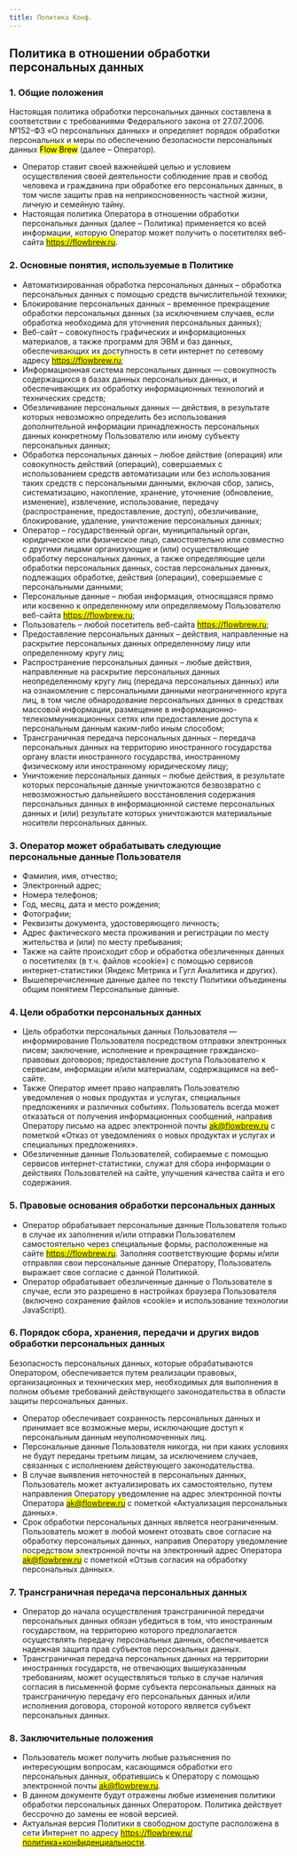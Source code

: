 ```yaml
---
title: Политика Конф.
---
```


## Политика в отношении обработки персональных данных

### 1. Общие положения
Настоящая политика обработки персональных данных составлена в соответствии с требованиями Федерального закона от 27.07.2006. №152-ФЗ «О персональных данных» и определяет порядок обработки персональных и меры по обеспечению безопасности персональных данных <mark for="name">Flow Brew</mark> (далее – Оператор).

- Оператор ставит своей важнейшей целью и условием осуществления своей деятельности соблюдение прав и свобод человека и гражданина при обработке его персональных данных, в том числе защиты прав на неприкосновенность частной жизни, личную и семейную тайну.
- Настоящая политика Оператора в отношении обработки персональных данных (далее – Политика) применяется ко всей информации, которую Оператор может получить о посетителях веб-сайта <mark for="site">https://flowbrew.ru</mark>.

### 2. Основные понятия, используемые в Политике
- Автоматизированная обработка персональных данных – обработка персональных данных с помощью средств вычислительной техники;
- Блокирование персональных данных – временное прекращение обработки персональных данных (за исключением случаев, если обработка необходима для уточнения персональных данных);
- Веб-сайт – совокупность графических и информационных материалов, а также программ для ЭВМ и баз данных, обеспечивающих их доступность в сети интернет по сетевому адресу <mark for="site">https://flowbrew.ru</mark>;
- Информационная система персональных данных — совокупность содержащихся в базах данных персональных данных, и обеспечивающих их обработку информационных технологий и технических средств;
- Обезличивание персональных данных — действия, в результате которых невозможно определить без использования дополнительной информации принадлежность персональных данных конкретному Пользователю или иному субъекту персональных данных;
- Обработка персональных данных – любое действие (операция) или совокупность действий (операций), совершаемых с использованием средств автоматизации или без использования таких средств с персональными данными, включая сбор, запись, систематизацию, накопление, хранение, уточнение (обновление, изменение), извлечение, использование, передачу (распространение, предоставление, доступ), обезличивание, блокирование, удаление, уничтожение персональных данных;
- Оператор – государственный орган, муниципальный орган, юридическое или физическое лицо, самостоятельно или совместно с другими лицами организующие и (или) осуществляющие обработку персональных данных, а также определяющие цели обработки персональных данных, состав персональных данных, подлежащих обработке, действия (операции), совершаемые с персональными данными;
- Персональные данные – любая информация, относящаяся прямо или косвенно к определенному или определяемому Пользователю веб-сайта <mark for="site">https://flowbrew.ru</mark>;
- Пользователь – любой посетитель веб-сайта <mark for="site">https://flowbrew.ru</mark>;
- Предоставление персональных данных – действия, направленные на раскрытие персональных данных определенному лицу или определенному кругу лиц;
- Распространение персональных данных – любые действия, направленные на раскрытие персональных данных неопределенному кругу лиц (передача персональных данных) или на ознакомление с персональными данными неограниченного круга лиц, в том числе обнародование персональных данных в средствах массовой информации, размещение в информационно-телекоммуникационных сетях или предоставление доступа к персональным данным каким-либо иным способом;
- Трансграничная передача персональных данных – передача персональных данных на территорию иностранного государства органу власти иностранного государства, иностранному физическому или иностранному юридическому лицу;
- Уничтожение персональных данных – любые действия, в результате которых персональные данные уничтожаются безвозвратно с невозможностью дальнейшего восстановления содержания персональных данных в информационной системе персональных данных и (или) результате которых уничтожаются материальные носители персональных данных.

### 3. Оператор может обрабатывать следующие персональные данные Пользователя
- Фамилия, имя, отчество;
- Электронный адрес;
- Номера телефонов;
- Год, месяц, дата и место рождения;
- Фотографии;
- Реквизиты документа, удостоверяющего личность;
- Адрес фактического места проживания и регистрации по месту жительства и (или) по месту пребывания;
- Также на сайте происходит сбор и обработка обезличенных данных о посетителях (в т.ч. файлов «cookie») с помощью сервисов интернет-статистики (Яндекс Метрика и Гугл Аналитика и других).
- Вышеперечисленные данные далее по тексту Политики объединены общим понятием Персональные данные.

### 4. Цели обработки персональных данных
- Цель обработки персональных данных Пользователя — информирование Пользователя посредством отправки электронных писем; заключение, исполнение и прекращение гражданско-правовых договоров; предоставление доступа Пользователю к сервисам, информации и/или материалам, содержащимся на веб-сайте.
- Также Оператор имеет право направлять Пользователю уведомления о новых продуктах и услугах, специальных предложениях и различных событиях. Пользователь всегда может отказаться от получения информационных сообщений, направив Оператору письмо на адрес электронной почты <mark for="email">ak@flowbrew.ru</mark> с пометкой «Отказ от уведомлениях о новых продуктах и услугах и специальных предложениях».
- Обезличенные данные Пользователей, собираемые с помощью сервисов интернет-статистики, служат для сбора информации о действиях Пользователей на сайте, улучшения качества сайта и его содержания.

### 5. Правовые основания обработки персональных данных
- Оператор обрабатывает персональные данные Пользователя только в случае их заполнения и/или отправки Пользователем самостоятельно через специальные формы, расположенные на сайте <mark for="site">https://flowbrew.ru</mark>. Заполняя соответствующие формы и/или отправляя свои персональные данные Оператору, Пользователь выражает свое согласие с данной Политикой.
- Оператор обрабатывает обезличенные данные о Пользователе в случае, если это разрешено в настройках браузера Пользователя (включено сохранение файлов «cookie» и использование технологии JavaScript).

### 6. Порядок сбора, хранения, передачи и других видов обработки персональных данных
Безопасность персональных данных, которые обрабатываются Оператором, обеспечивается путем реализации правовых, организационных и технических мер, необходимых для выполнения в полном объеме требований действующего законодательства в области защиты персональных данных.

- Оператор обеспечивает сохранность персональных данных и принимает все возможные меры, исключающие доступ к персональным данным неуполномоченных лиц.
- Персональные данные Пользователя никогда, ни при каких условиях не будут переданы третьим лицам, за исключением случаев, связанных с исполнением действующего законодательства.
- В случае выявления неточностей в персональных данных, Пользователь может актуализировать их самостоятельно, путем направления Оператору уведомление на адрес электронной почты Оператора <mark for="email">ak@flowbrew.ru</mark> с пометкой «Актуализация персональных данных».
- Срок обработки персональных данных является неограниченным. Пользователь может в любой момент отозвать свое согласие на обработку персональных данных, направив Оператору уведомление посредством электронной почты на электронный адрес Оператора <mark for="email">ak@flowbrew.ru</mark> с пометкой «Отзыв согласия на обработку персональных данных».

### 7. Трансграничная передача персональных данных
- Оператор до начала осуществления трансграничной передачи персональных данных обязан убедиться в том, что иностранным государством, на территорию которого предполагается осуществлять передачу персональных данных, обеспечивается надежная защита прав субъектов персональных данных.
- Трансграничная передача персональных данных на территории иностранных государств, не отвечающих вышеуказанным требованиям, может осуществляться только в случае наличия согласия в письменной форме субъекта персональных данных на трансграничную передачу его персональных данных и/или исполнения договора, стороной которого является субъект персональных данных.

### 8. Заключительные положения
- Пользователь может получить любые разъяснения по интересующим вопросам, касающимся обработки его персональных данных, обратившись к Оператору с помощью электронной почты <mark for="email">ak@flowbrew.ru</mark>.
- В данном документе будут отражены любые изменения политики обработки персональных данных Оператором. Политика действует бессрочно до замены ее новой версией.
- Актуальная версия Политики в свободном доступе расположена в сети Интернет по адресу <mark for="link">https://flowbrew.ru/политика+конфиденциальности</mark>.
